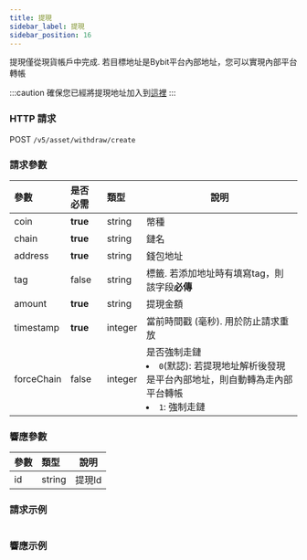 ```yaml
---
title: 提現
sidebar_label: 提現
sidebar_position: 16
---
```


提現僅從現貨帳戶中完成. 若目標地址是Bybit平台內部地址，您可以實現內部平台轉帳

:::caution
確保您已經將提現地址加入到<a href="https://www.bybit.com/user/assets/money-address">這裡</a>
:::

### HTTP 請求
POST `/v5/asset/withdraw/create`

### 請求參數
| 參數 | 是否必需 | 類型 | 說明|
|:----- |:-------|:-----|------ |
|coin |**true** |string |幣種 |
|chain |**true** |string |鏈名 |
|address |**true** |string |錢包地址 |
|tag |false |string |標籤. 若添加地址時有填寫tag，則該字段**必傳** |
|amount |**true** |string |提現金額 |
|timestamp |**true** |integer |當前時間戳 (毫秒). 用於防止請求重放 |
|forceChain |false |integer |是否強制走鏈<li>`0`(默認): 若提現地址解析後發現是平台內部地址，則自動轉為走內部平台轉帳</li><li>`1`: 強制走鏈</li> |

### 響應參數
| 參數 | 類型 | 說明|
|:----- |:-----|----- |
|id |string|提現Id |

### 請求示例

<Tabs>
<TabItem value="console" label="Console">

```http

```

</TabItem>
</Tabs>

### 響應示例

<Tabs>
<TabItem value="js response" label="response">

```json

```
</TabItem>
</Tabs>